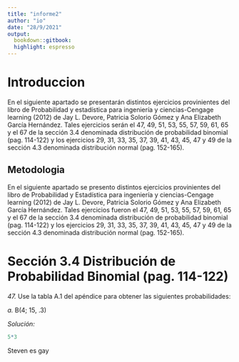 ---
title: "informe2"
author: "io"
date: "28/9/2021"
output:
  bookdown::gitbook:
  highlight: espresso
---
# Introduccion
En el siguiente apartado se presentarán distintos ejercicios provinientes del libro de Probabilidad y estadística para ingeniería y ciencias-Cengage learning (2012) de Jay L. Devore, Patricia Solorio Gómez y Ana Elizabeth García Hernández. Tales ejercicios serán el 47, 49, 51, 53, 55, 57, 59, 61, 65 y el 67 de la sección 3.4 denominada distribución de probabilidad binomial (pag. 114-122) y los ejercicios 29, 31, 33, 35, 37, 39, 41, 43, 45, 47 y 49 de la sección 4.3 denominada distribución normal (pag. 152-165). 

## Metodologia
En el siguiente apartado se presento distintos ejercicios provinientes del libro de Probabilidad y Estadística para ingeniería y ciencias-Cengage learning (2012) de Jay L. Devore, Patricia Solorio Gómez y Ana Elizabeth García Hernández. Tales ejercicios fueron el 47, 49, 51, 53, 55, 57, 59, 61, 65 y el 67 de la sección 3.4 denominada distribución de probabilidad binomial (pag. 114-122) y los ejercicios 29, 31, 33, 35, 37, 39, 41, 43, 45, 47 y 49 de la sección 4.3 denominada distribución normal (pag. 152-165).

# Sección 3.4 Distribución de Probabilidad Binomial (pag. 114-122)

_47._ Use la tabla A.1 del apéndice para obtener las siguientes probabilidades:

_a._ B(4; 15, .3)

_Solución:_
```{r}
5*3
```
Steven es gay
